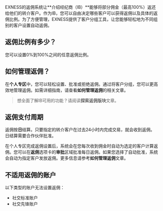 
EXNESS的返佣系统让**介绍经纪商（IB）**能够将部分佣金（最高100%）返还给他们的转介客户。作为IB，您可以自由决定哪些客户可以获得返佣以及具体的返佣比例。为了方便管理，EXNESS提供了客户分组工具，让您能够轻松地为不同组别的客户设置自动返佣。

## **返佣比例有多少？**
您可以设置0%到100%之间的任意返佣比例。

## **如何管理返佣？**
在**个人专区**中，您可以轻松设置、批准或拒绝返佣。通过将客户分组，您可以更高效地管理返佣。如需详细指南，请查看**如何管理返佣**的相关文章。

> 想全面了解IB可用的功能？请阅读**探索返佣版块**文章。

## **返佣支付周期**
返佣按**日**结算。只要指定的转介客户在过去24小时内完成交易，就会收到返佣。日结算需要合作伙伴批准。

在个人专区完成返佣设置后，系统会在您每次收到佣金时自动为选定的客户计算返佣。您可以在**返佣**选项卡的**审批**区域批准每日返佣。如果您选择了自动批准，系统会自动为指定客户发放返佣。更多信息请参考**如何管理返佣**文章。

## **不适用返佣的账户**
以下类型的账户无法设置返佣：
- 社交标准账户
- 社交先锋账户